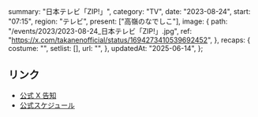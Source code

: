   summary: "日本テレビ「ZIP!」",
  category: "TV",
  date: "2023-08-24",
  start: "07:15",
  region: "テレビ",
  present: ["高嶺のなでしこ"],
  image: {
    path: "/events/2023/2023-08-24_日本テレビ「ZIP!」.jpg",
    ref: "https://x.com/takanenofficial/status/1694273410539692452",
  },
  recaps: {
    costume: "",
    setlist: [],
    url: "",
  },
  updatedAt: "2025-06-14",
};

## リンク

- [公式 X 告知](https://x.com/takanenofficial/status/1694273410539692452)
- [公式スケジュール](https://takanenonadeshiko.jp/?p=1297)
